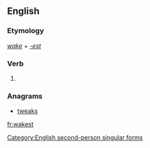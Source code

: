 ==English==

===Etymology===
''[[wake]]'' + ''[[-est]]''

===Verb===
{{en-verb form}}

# {{context|archaic|lang=en}} {{form of|Second-person singular simple present form|wake|lang=en}}

===Anagrams===
* [[tweaks#English|tweaks]]

[[Category:English second-person singular forms]]

[[fr:wakest]]